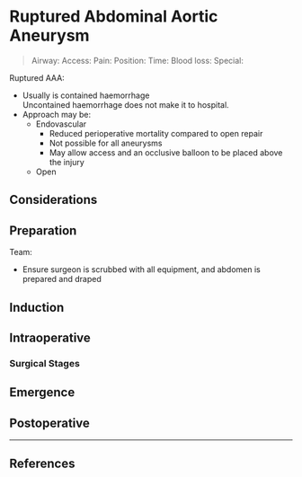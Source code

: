 # Ruptured Abdominal Aortic Aneurysm


>Airway: 
>Access: 
>Pain: 
>Position:
>Time: 
>Blood loss:
>Special:


Ruptured AAA:

* Usually is contained haemorrhage  
Uncontained haemorrhage does not make it to hospital.
* Approach may be:
	* Endovascular
		* Reduced perioperative mortality compared to open repair
		* Not possible for all aneurysms
		* May allow access and an occlusive balloon to be placed above the injury
	* Open

## Considerations

## Preparation

Team:

* Ensure surgeon is scrubbed with all equipment, and abdomen is prepared and draped

## Induction

## Intraoperative

### Surgical Stages

## Emergence

## Postoperative


---

## References
